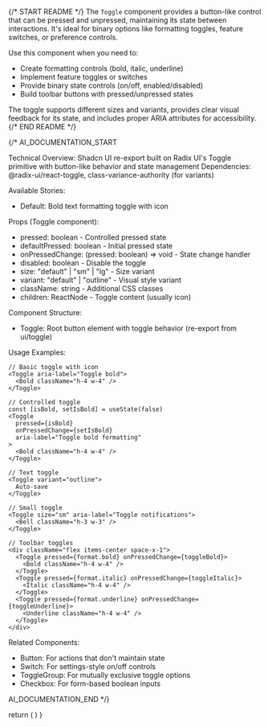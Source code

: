 
{/* START README */}
The `Toggle` component provides a button-like control that can be pressed and unpressed, maintaining its state between interactions. It's ideal for binary options like formatting toggles, feature switches, or preference controls.

Use this component when you need to:

- Create formatting controls (bold, italic, underline)
- Implement feature toggles or switches
- Provide binary state controls (on/off, enabled/disabled)
- Build toolbar buttons with pressed/unpressed states

The toggle supports different sizes and variants, provides clear visual feedback for its state, and includes proper ARIA attributes for accessibility.
{/* END README */}

{/\*
AI_DOCUMENTATION_START

Technical Overview: Shadcn UI re-export built on Radix UI's Toggle primitive with button-like behavior and state management
Dependencies: @radix-ui/react-toggle, class-variance-authority (for variants)

Available Stories:

- Default: Bold text formatting toggle with icon

Props (Toggle component):

- pressed: boolean - Controlled pressed state
- defaultPressed: boolean - Initial pressed state
- onPressedChange: (pressed: boolean) => void - State change handler
- disabled: boolean - Disable the toggle
- size: "default" | "sm" | "lg" - Size variant
- variant: "default" | "outline" - Visual style variant
- className: string - Additional CSS classes
- children: ReactNode - Toggle content (usually icon)

Component Structure:

- Toggle: Root button element with toggle behavior (re-export from ui/toggle)

Usage Examples:

```tsx
// Basic toggle with icon
<Toggle aria-label="Toggle bold">
  <Bold className="h-4 w-4" />
</Toggle>

// Controlled toggle
const [isBold, setIsBold] = useState(false)
<Toggle
  pressed={isBold}
  onPressedChange={setIsBold}
  aria-label="Toggle bold formatting"
>
  <Bold className="h-4 w-4" />
</Toggle>

// Text toggle
<Toggle variant="outline">
  Auto-save
</Toggle>

// Small toggle
<Toggle size="sm" aria-label="Toggle notifications">
  <Bell className="h-3 w-3" />
</Toggle>

// Toolbar toggles
<div className="flex items-center space-x-1">
  <Toggle pressed={format.bold} onPressedChange={toggleBold}>
    <Bold className="h-4 w-4" />
  </Toggle>
  <Toggle pressed={format.italic} onPressedChange={toggleItalic}>
    <Italic className="h-4 w-4" />
  </Toggle>
  <Toggle pressed={format.underline} onPressedChange={toggleUnderline}>
    <Underline className="h-4 w-4" />
  </Toggle>
</div>
```

Related Components:

- Button: For actions that don't maintain state
- Switch: For settings-style on/off controls
- ToggleGroup: For mutually exclusive toggle options
- Checkbox: For form-based boolean inputs

AI_DOCUMENTATION_END
\*/}

  return (
    <Toggle aria-label="Toggle italic">
      <Bold className="h-4 w-4" />
    </Toggle>
  )
}
